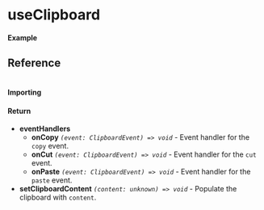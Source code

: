 
<Meta title="Navigator/useClipboard" component={Example} />

# useClipboard

#### Example

<Canvas>
  <Story story={Example} inline />
</Canvas>

## Reference

```ts

```

#### Importing

<ImportPath />

#### Return

- **eventHandlers**
    - **onCopy** _`(event: ClipboardEvent) => void`_ - Event handler for the `copy` event.
    - **onCut** _`(event: ClipboardEvent) => void`_ - Event handler for the `cut` event.
    - **onPaste** _`(event: ClipboardEvent) => void`_ - Event handler for the `paste` event.
- **setClipboardContent** _`(content: unknown) => void`_ - Populate the clipboard with `content`.
